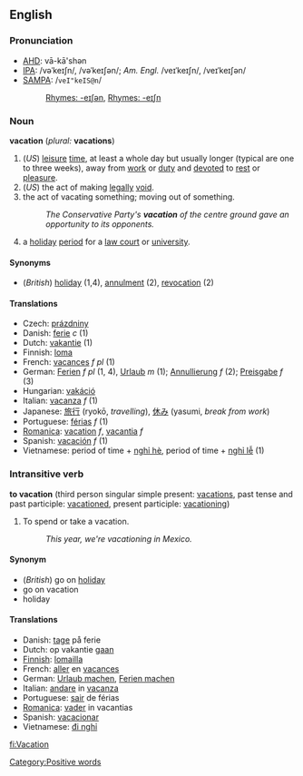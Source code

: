 ==English==

=== Pronunciation ===
*[[AHD]]: vā-kā'shən
*[[IPA]]: /vəˈkeɪʃn/, /vəˈkeɪʃən/; ''Am. Engl.'' /veɪˈkeɪʃn/, /veɪˈkeɪʃən/ 
*[[SAMPA]]: /<tt>veI"keIS@n</tt>/
*:[[Rhymes:English:-eɪʃən|Rhymes: -eɪʃən]], [[Rhymes:English:-eɪʃən|Rhymes: -eɪʃn]]

===Noun===
'''vacation''' (''plural:'' '''vacations''')

#(''US'') [[leisure]] [[time]], at least a whole day but usually longer (typical are one to three weeks), away from [[work]] or [[duty]] and [[devote]]d to [[rest]] or [[pleasure]].
#(''US'') the act of making [[legal]]ly [[void]].
#the act of vacating something; moving out of something.
#: ''The Conservative Party's '''vacation''' of the centre ground gave an opportunity to its opponents.''
#a [[holiday]] [[period]] for a [[law court]] or [[university]]. 

<!--====Usage Note====
Definition 4 is found throughout the English-speaking world; definition 1 is restricted to the United States.-->
<!-- not true! vacation and holiday are virtually synonyms in at least Australia -->

====Synonyms====
*(''British'') [[holiday]] (1,4), [[annulment]] (2), [[revocation]] (2)

====Translations====
*Czech: [[prázdniny]] 
*Danish: [[ferie]] ''c'' (1)
*Dutch: [[vakantie]] (1)
*Finnish: [[loma]]
*French: [[vacances]] ''f pl'' (1)
*German: [[Ferien]] ''f pl'' (1, 4), [[Urlaub]] ''m'' (1); [[Annullierung]] ''f'' (2); [[Preisgabe]] ''f'' (3)
*Hungarian: [[vakáció]]
*Italian: [[vacanza]] ''f'' (1)
*Japanese: [[旅行]] (ryok&#333;, ''travelling''), [[休み]] (yasumi, ''break from work'')
*Portuguese: [[férias]] ''f'' (1)
*[[Romanica]]: [[vacation]] ''f'', [[vacantia]] ''f''
*Spanish: [[vacación]] ''f'' (1)
*Vietnamese: period of time + [[nghỉ hè]], period of time + [[nghỉ lễ]] (1)

===Intransitive verb===
'''to vacation''' (third person singular simple present: [[vacations]], past tense and past participle: [[vacationed]], present participle: [[vacationing]])

#To spend or take a vacation.
#:''This year, we're vacationing in Mexico.''

====Synonym====
*(''British'') go on [[holiday]]
*go on vacation
*holiday

====Translations====
*Danish: [[tage]] på ferie
*Dutch: op vakantie [[gaan]]
*[[Finnish]]: [[lomailla]]
*French: [[aller]] en [[vacance]]s
*German: [[Urlaub machen]], [[Ferien machen]]
*Italian: [[andare]] in [[vacanza]]
*Portuguese: [[sair]] de férias
*[[Romanica]]: [[vader]] in vacantias
*Spanish: [[vacacionar]]
*Vietnamese: [[đi nghỉ]]

[[Category:Positive words]]

[[fi:Vacation]]